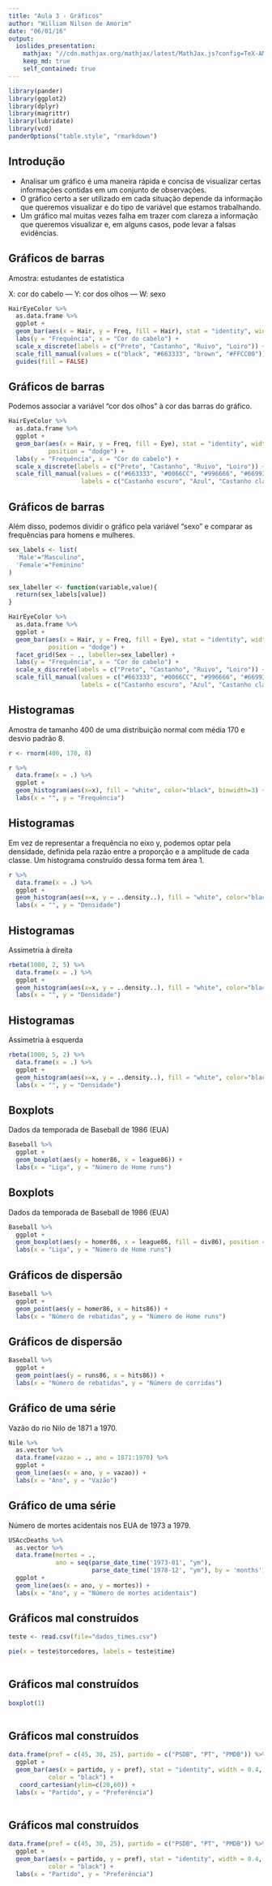 ```yaml
---
title: "Aula 3 - Gráficos"
author: "William Nilson de Amorim"
date: "06/01/16"
output: 
  ioslides_presentation:
    mathjax: "//cdn.mathjax.org/mathjax/latest/MathJax.js?config=TeX-AMS-MML_HTMLorMML"
    keep_md: true
    self_contained: true
---
```


```r
library(pander)
library(ggplot2)
library(dplyr)
library(magrittr)
library(lubridate)
library(vcd)
panderOptions("table.style", "rmarkdown")
```

## Introdução 

- Analisar um gráfico é uma maneira rápida e concisa de visualizar certas informações contidas em um conjunto de observações. 
- O gráfico certo a ser utilizado em cada situação depende da informação que queremos visualizar e do tipo de variável que estamos trabalhando.
- Um gráfico mal muitas vezes falha em trazer com clareza a informação que queremos visualizar e, em alguns casos, pode levar a falsas evidências.

## Gráficos de barras {.smaller}

Amostra: estudantes de estatística

X: cor do cabelo --- Y: cor dos olhos --- W: sexo

```r

HairEyeColor %>% 
  as.data.frame %>%
  ggplot +
  geom_bar(aes(x = Hair, y = Freq, fill = Hair), stat = "identity", width = 0.6) +
  labs(y = "Frequência", x = "Cor do cabelo") +
  scale_x_discrete(labels = c("Preto", "Castanho", "Ruivo", "Loiro")) +
  scale_fill_manual(values = c("black", "#663333", "brown", "#FFCC00")) +
  guides(fill = FALSE)

```

## Gráficos de barras 

Podemos associar a variável "cor dos olhos" à cor das barras do gráfico.

```r

HairEyeColor %>% 
  as.data.frame %>%
  ggplot +
  geom_bar(aes(x = Hair, y = Freq, fill = Eye), stat = "identity", width = 0.6, 
           position = "dodge") +
  labs(y = "Frequência", x = "Cor do cabelo") +
  scale_x_discrete(labels = c("Preto", "Castanho", "Ruivo", "Loiro")) +
  scale_fill_manual(values = c("#663333", "#0066CC", "#996666", "#669933"), 
                    labels = c("Castanho escuro", "Azul", "Castanho claro", "Verde"))

```

## Gráficos de barras

Além disso, podemos dividir o gráfico pela variável "sexo" e comparar as frequências para homens e mulheres.


```r

sex_labels <- list(
  'Male'="Masculino",
  'Female'="Feminino"
)

sex_labeller <- function(variable,value){
  return(sex_labels[value])
}

HairEyeColor %>% 
  as.data.frame %>%
  ggplot +
  geom_bar(aes(x = Hair, y = Freq, fill = Eye), stat = "identity", width = 0.6, 
           position = "dodge") +
  facet_grid(Sex ~ ., labeller=sex_labeller) +
  labs(y = "Frequência", x = "Cor do cabelo") +
  scale_x_discrete(labels = c("Preto", "Castanho", "Ruivo", "Loiro")) +
  scale_fill_manual(values = c("#663333", "#0066CC", "#996666", "#669933"), 
                    labels = c("Castanho escuro", "Azul", "Castanho claro", "Verde"))

```


## Histogramas

Amostra de tamanho 400 de uma distribuição normal com média 170 e desvio padrão 8.

```r

r <- rnorm(400, 170, 8)

r %>% 
  data.frame(x = .) %>% 
  ggplot +
  geom_histogram(aes(x=x), fill = "white", color="black", binwidth=3) +
  labs(x = "", y = "Frequência")

```


## Histogramas {.smaller}

Em vez de representar a frequência no eixo y, podemos optar pela densidade, definida pela razão entre a proporção e a amplitude de cada classe. Um histograma construído dessa forma tem área 1.

```r

r %>% 
  data.frame(x = .) %>% 
  ggplot +
  geom_histogram(aes(x=x, y = ..density..), fill = "white", color="black", binwidth=3) +
  labs(x = "", y = "Densidade")

```


## Histogramas

Assimetria à direita

```r

rbeta(1000, 2, 5) %>% 
  data.frame(x = .) %>% 
  ggplot +
  geom_histogram(aes(x=x, y = ..density..), fill = "white", color="black") +
  labs(x = "", y = "Densidade")

```

## Histogramas

Assimetria à esquerda

```r

rbeta(1000, 5, 2) %>% 
  data.frame(x = .) %>% 
  ggplot +
  geom_histogram(aes(x=x, y = ..density..), fill = "white", color="black") +
  labs(x = "", y = "Densidade")

```

## Boxplots

Dados da temporada de Baseball de 1986 (EUA)

```r

Baseball %>% 
  ggplot +
  geom_boxplot(aes(y = homer86, x = league86)) +
  labs(x = "Liga", y = "Número de Home runs")

```

## Boxplots

Dados da temporada de Baseball de 1986 (EUA)

```r

Baseball %>% 
  ggplot +
  geom_boxplot(aes(y = homer86, x = league86, fill = div86), position = "dodge") +
  labs(x = "Liga", y = "Número de Home runs")

```

## Gráficos de dispersão

```r

Baseball %>%
  ggplot +
  geom_point(aes(y = homer86, x = hits86)) +
  labs(x = "Número de rebatidas", y = "Número de Home runs")

```

## Gráficos de dispersão

```r

Baseball %>%
  ggplot +
  geom_point(aes(y = runs86, x = hits86)) +
  labs(x = "Número de rebatidas", y = "Número de corridas")

```

## Gráfico de uma série

Vazão do rio Nilo de 1871 a 1970.

```r

Nile %>%
  as.vector %>% 
  data.frame(vazao = ., ano = 1871:1970) %>%
  ggplot +
  geom_line(aes(x = ano, y = vazao)) +
  labs(x = "Ano", y = "Vazão")

```

## Gráfico de uma série

Número de mortes acidentais nos EUA de 1973 a 1979.

```r

USAccDeaths %>%
  as.vector %>% 
  data.frame(mortes = ., 
             ano = seq(parse_date_time('1973-01', "ym"),
                       parse_date_time('1978-12', "ym"), by = 'months')) %>%
  ggplot +
  geom_line(aes(x = ano, y = mortes)) +
  labs(x = "Ano", y = "Número de mortes acidentais")

```

## Gráficos mal construídos

```r

teste <- read.csv(file="dados_times.csv")

pie(x = teste$torcedores, labels = teste$time)
  
```

## Gráficos mal construídos

```r

boxplot(1)
  
```

## Gráficos mal construídos

```r

data.frame(pref = c(45, 30, 25), partido = c("PSDB", "PT", "PMDB")) %>% 
  ggplot +
  geom_bar(aes(x = partido, y = pref), stat = "identity", width = 0.4, fill = "white",
           color = "black") +
   coord_cartesian(ylim=c(20,60)) +
  labs(x = "Partido", y = "Preferência")
  
```

## Gráficos mal construídos

```r

data.frame(pref = c(45, 30, 25), partido = c("PSDB", "PT", "PMDB")) %>% 
  ggplot +
  geom_bar(aes(x = partido, y = pref), stat = "identity", width = 0.4, fill = "white",
           color = "black") +
  labs(x = "Partido", y = "Preferência")
  
```